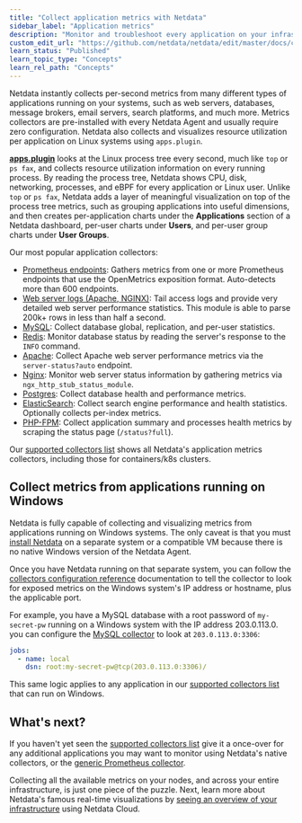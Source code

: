 ```yaml
---
title: "Collect application metrics with Netdata"
sidebar_label: "Application metrics"
description: "Monitor and troubleshoot every application on your infrastructure with per-second metrics, zero configuration, and meaningful charts."
custom_edit_url: "https://github.com/netdata/netdata/edit/master/docs/collect/application-metrics.md"
learn_status: "Published"
learn_topic_type: "Concepts"
learn_rel_path: "Concepts"
---
```



Netdata instantly collects per-second metrics from many different types of applications running on your systems, such as
web servers, databases, message brokers, email servers, search platforms, and much more. Metrics collectors are
pre-installed with every Netdata Agent and usually require zero configuration. Netdata also collects and visualizes
resource utilization per application on Linux systems using `apps.plugin`.

[**apps.plugin**](/docs/nightly/integrations/monitor/system-metrics/application-monitoring) looks at the Linux process tree every second, much like `top` or
`ps fax`, and collects resource utilization information on every running process. By reading the process tree, Netdata
shows CPU, disk, networking, processes, and eBPF for every application or Linux user. Unlike `top` or `ps fax`, Netdata
adds a layer of meaningful visualization on top of the process tree metrics, such as grouping applications into useful
dimensions, and then creates per-application charts under the **Applications** section of a Netdata dashboard, per-user
charts under **Users**, and per-user group charts under **User Groups**.

Our most popular application collectors:

- [Prometheus endpoints](/docs/nightly/integrations/monitor/extended-metric-collection/prometheus-endpoints): Gathers
  metrics from one or more Prometheus endpoints that use the OpenMetrics exposition format. Auto-detects more than 600
  endpoints.
- [Web server logs (Apache, NGINX)](/docs/nightly/integrations/monitor/quantify-logs-to-metrics/web-server-logs-apache-nginx-microsoft-iis):
  Tail access logs and provide very detailed web server performance statistics. This module is able to parse 200k+
  rows in less than half a second.
- [MySQL](/docs/nightly/integrations/monitor/databases/mysql): Collect database global,
  replication, and per-user statistics.
- [Redis](/docs/nightly/integrations/monitor/databases/redis): Monitor database status by
  reading the server's response to the `INFO` command.
- [Apache](/docs/nightly/integrations/monitor/webapps/apache): Collect Apache web server
  performance metrics via the `server-status?auto` endpoint.
- [Nginx](/docs/nightly/integrations/monitor/webapps/nginx): Monitor web server status
  information by gathering metrics via `ngx_http_stub_status_module`.
- [Postgres](/docs/nightly/integrations/monitor/databases/postgressql): Collect database health
  and performance metrics.
- [ElasticSearch](/docs/nightly/integrations/monitor/apps/elasticsearch): Collect search
  engine performance and health statistics. Optionally collects per-index metrics.
- [PHP-FPM](/docs/nightly/integrations/monitor/webapps/php-fpm): Collect application summary
  and processes health metrics by scraping the status page (`/status?full`).

Our [supported collectors list](/docs/nightly/integrations/monitor#service-and-application-collectors) shows all Netdata's
application metrics collectors, including those for containers/k8s clusters.

## Collect metrics from applications running on Windows

Netdata is fully capable of collecting and visualizing metrics from applications running on Windows systems. The only
caveat is that you must [install Netdata](/docs/nightly/getting-started/install-netdata) on a separate system or a compatible VM because there
is no native Windows version of the Netdata Agent.

Once you have Netdata running on that separate system, you can follow the [collectors configuration reference](/docs/nightly/setup/collectors-configuration) documentation to tell the collector to look for exposed metrics on the Windows system's IP
address or hostname, plus the applicable port.

For example, you have a MySQL database with a root password of `my-secret-pw` running on a Windows system with the IP
address 203.0.113.0. you can configure the [MySQL
collector](/docs/nightly/integrations/monitor/databases/mysql) to look at `203.0.113.0:3306`:

```yml
jobs:
  - name: local
    dsn: root:my-secret-pw@tcp(203.0.113.0:3306)/
```

This same logic applies to any application in our [supported collectors
list](/docs/nightly/integrations/monitor#service-and-application-collectors) that can run on Windows.

## What's next?

If you haven't yet seen the [supported collectors list](/docs/nightly/integrations/monitor) give it a once-over for any
additional applications you may want to monitor using Netdata's native collectors, or the [generic Prometheus
collector](/docs/nightly/integrations/monitor/extended-metric-collection/prometheus-endpoints).

Collecting all the available metrics on your nodes, and across your entire infrastructure, is just one piece of the
puzzle. Next, learn more about Netdata's famous real-time visualizations by [seeing an overview of your
infrastructure](/docs/nightly/operations/netdata-cloud-visualizations/see-an-overview-of-your-infrastructure) using Netdata Cloud.


